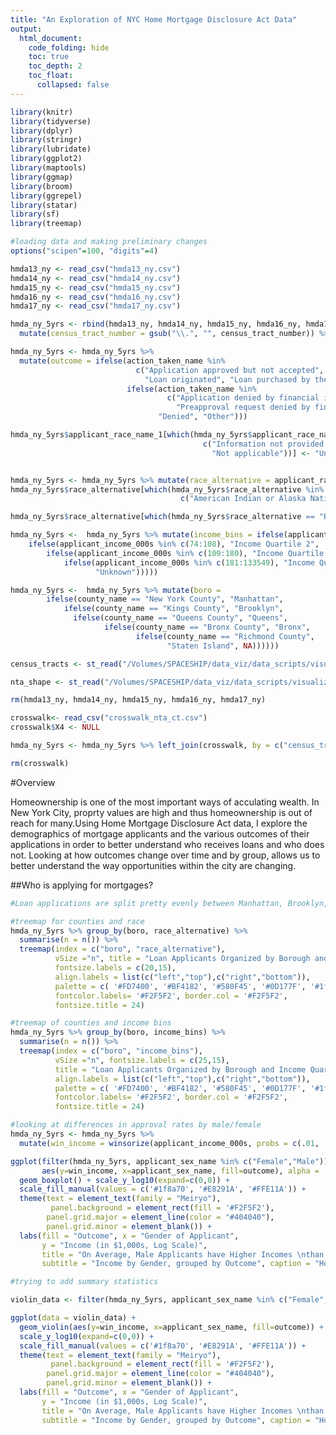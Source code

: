```yaml
---
title: "An Exploration of NYC Home Mortgage Disclosure Act Data"
output: 
  html_document: 
    code_folding: hide
    toc: true
    toc_depth: 2
    toc_float:
      collapsed: false
---
```


```r
library(knitr)
library(tidyverse)
library(dplyr)
library(stringr)
library(lubridate)
library(ggplot2)
library(maptools)
library(ggmap)
library(broom)
library(ggrepel)
library(statar)
library(sf)
library(treemap)
```

```r
#loading data and making preliminary changes 
options("scipen"=100, "digits"=4)

hmda13_ny <- read_csv("hmda13_ny.csv")
hmda14_ny <- read_csv("hmda14_ny.csv")
hmda15_ny <- read_csv("hmda15_ny.csv")
hmda16_ny <- read_csv("hmda16_ny.csv")
hmda17_ny <- read_csv("hmda17_ny.csv")

hmda_ny_5yrs <- rbind(hmda13_ny, hmda14_ny, hmda15_ny, hmda16_ny, hmda17_ny) %>%
  mutate(census_tract_number = gsub("\\.", "", census_tract_number)) %>% filter(county_name %in% c("Bronx County", "Kings County", "Queens County", "New York County", "Richmond County"))

hmda_ny_5yrs <- hmda_ny_5yrs %>% 
  mutate(outcome = ifelse(action_taken_name %in% 
                            c("Application approved but not accepted",
                              "Loan originated", "Loan purchased by the institution"),"Approved", 
                          ifelse(action_taken_name %in%
                                   c("Application denied by financial institution",
                                     "Preapproval request denied by financial institution"),
                                 "Denied", "Other")))

hmda_ny_5yrs$applicant_race_name_1[which(hmda_ny_5yrs$applicant_race_name_1 %in%
                                           c("Information not provided by applicant in mail, Internet, or telephone application",
                                             "Not applicable"))] <- "Unknown"


hmda_ny_5yrs <- hmda_ny_5yrs %>% mutate(race_alternative = applicant_race_name_1)
hmda_ny_5yrs$race_alternative[which(hmda_ny_5yrs$race_alternative %in% 
                                      c("American Indian or Alaska Native", "Native Hawaiian or Other Pacific Islander"))] <- "Other"

hmda_ny_5yrs$race_alternative[which(hmda_ny_5yrs$race_alternative == "Black or African American")] <- "Black"

hmda_ny_5yrs <-  hmda_ny_5yrs %>% mutate(income_bins = ifelse(applicant_income_000s %in% c(1:73), "Income Quartile 1", 
    ifelse(applicant_income_000s %in% c(74:108), "Income Quartile 2", 
        ifelse(applicant_income_000s %in% c(109:180), "Income Quartile 3", 
            ifelse(applicant_income_000s %in% c(181:133549), "Income Quartile 4",
                   "Unknown")))))

hmda_ny_5yrs <-  hmda_ny_5yrs %>% mutate(boro = 
        ifelse(county_name == "New York County", "Manhattan", 
            ifelse(county_name == "Kings County", "Brooklyn", 
              ifelse(county_name == "Queens County", "Queens", 
                     ifelse(county_name == "Bronx County", "Bronx",
                            ifelse(county_name == "Richmond County", 
                                   "Staten Island", NA))))))

census_tracts <- st_read("/Volumes/SPACESHIP/data_viz/data_scripts/visualizing-nyc-housing/2010_Census_Tracts", "geo_export_6e8e8432-67b3-4029-a002-fa59bbd3d5d3")

nta_shape <- st_read("/Volumes/SPACESHIP/data_viz/data_scripts/visualizing-nyc-housing/Neighborhood_Tabulation_Areas", "geo_export_f14927c2-d9cb-48d6-b521-916e745df67d")

rm(hmda13_ny, hmda14_ny, hmda15_ny, hmda16_ny, hmda17_ny)

crosswalk<- read_csv("crosswalk_nta_ct.csv")
crosswalk$X4 <- NULL

hmda_ny_5yrs <- hmda_ny_5yrs %>% left_join(crosswalk, by = c("census_tract_number" = "census_tract")) 

rm(crosswalk)
```


#Overview 

Homeownership is one of the most important ways of acculating wealth. In New York City, proprty values are high and thus homeownership is out of reach for many.Using Home Mortgage Disclosure Act data, I explore the demographics of mortgage applicants and the various outcomes of their applications in order to better understand who receives loans and who does not. Looking at how outcomes change over time and by group, allows us to better understand the way opportunities within the city are changing.

##Who is applying for mortgages? 

```r
#Loan applications are split pretty evenly between Manhattan, Brooklyn, and Queens, with White applicants representing a large share of the applications. The Unknown category is made up of applicants who did not disclose their race in their loan applications. Disparities in incomes between boroughs are shown in the second graph. 

#treemap for counties and race 
hmda_ny_5yrs %>% group_by(boro, race_alternative) %>% 
  summarise(n = n()) %>% 
  treemap(index = c("boro", "race_alternative"),
          vSize ="n", title = "Loan Applicants Organized by Borough and Race \nHMDA Data 2013-2017",
          fontsize.labels = c(20,15), 
          align.labels = list(c("left","top"),c("right","bottom")),
          palette = c( '#FD7400', '#BF4182', '#580F45', '#0D177F', '#1f8a70'),
          fontcolor.labels= '#F2F5F2', border.col = '#F2F5F2', 
          fontsize.title = 24)

#treemap of counties and income bins
hmda_ny_5yrs %>% group_by(boro, income_bins) %>% 
  summarise(n = n()) %>% 
  treemap(index = c("boro", "income_bins"),
          vSize ="n", fontsize.labels = c(25,15), 
          title = "Loan Applicants Organized by Borough and Income Quartiles \nHMDA Data 2013-2017",
          align.labels = list(c("left","top"),c("right","bottom")), 
          palette = c( '#FD7400', '#BF4182', '#580F45', '#0D177F', '#1f8a70'),
          fontcolor.labels= '#F2F5F2', border.col = '#F2F5F2', 
          fontsize.title = 24)

```

```r
#looking at differences in approval rates by male/female
hmda_ny_5yrs <- hmda_ny_5yrs %>% 
  mutate(win_income = winsorize(applicant_income_000s, probs = c(.01, .99)))

ggplot(filter(hmda_ny_5yrs, applicant_sex_name %in% c("Female","Male")),
       aes(y=win_income, x=applicant_sex_name, fill=outcome), alpha = .3) +
  geom_boxplot() + scale_y_log10(expand=c(0,0)) + 
  scale_fill_manual(values = c('#1f8a70', '#E8291A', '#FFE11A')) + 
  theme(text = element_text(family = "Meiryo"), 
         panel.background = element_rect(fill = '#F2F5F2'),
        panel.grid.major = element_line(color = "#404040"), 
        panel.grid.minor = element_blank()) +
  labs(fill = "Outcome", x = "Gender of Applicant", 
       y = "Income (in $1,000s, Log Scale)", 
       title = "On Average, Male Applicants have Higher Incomes \nthan Female Applicants", 
       subtitle = "Income by Gender, grouped by Outcome", caption = "Home Mortgage Disclosure Act Data, CFPB, 2013-2017") 

#trying to add summary statistics 

violin_data <- filter(hmda_ny_5yrs, applicant_sex_name %in% c("Female","Male"))

ggplot(data = violin_data) +
  geom_violin(aes(y=win_income, x=applicant_sex_name, fill=outcome)) + 
  scale_y_log10(expand=c(0,0)) + 
  scale_fill_manual(values = c('#1f8a70', '#E8291A', '#FFE11A')) + 
  theme(text = element_text(family = "Meiryo"), 
         panel.background = element_rect(fill = '#F2F5F2'),
        panel.grid.major = element_line(color = "#404040"), 
        panel.grid.minor = element_blank()) +
  labs(fill = "Outcome", x = "Gender of Applicant", 
       y = "Income (in $1,000s, Log Scale)", 
       title = "On Average, Male Applicants have Higher Incomes \nthan Female Applicants", 
       subtitle = "Income by Gender, grouped by Outcome", caption = "Home Mortgage Disclosure Act Data, CFPB, 2013-2017") 

```